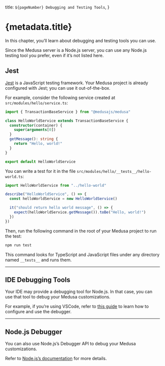   title: `${pageNumber} Debugging and Testing Tools`,
}

# {metadata.title}

In this chapter, you’ll learn about debugging and testing tools you can use.

<Note title="Tip">

Since the Medusa server is a Node.js server, you can use any Node.js testing tool you prefer, even if it’s not listed here.

</Note>

## Jest

[Jest](https://jestjs.io/) is a JavaScript testing framework. Your Medusa project is already configured with Jest; you can use it out-of-the-box.

For example, consider the following service created at `src/modules/hello/service.ts`:

```ts title="src/modules/hello/service.ts"
import { TransactionBaseService } from "@medusajs/medusa"

class HelloWorldService extends TransactionBaseService {
  constructor(container) {
    super(arguments[0])
  }
  getMessage(): string {
    return "Hello, world!"
  }
}

export default HelloWorldService

```

You can write a test for it in the file `src/modules/hello/__tests__/hello-world.ts`: 

```ts title="src/modules/hello/__tests__/hello-world.ts"
import HelloWorldService from "../hello-world"

describe("HelloWorldService", () => {
  const helloWorldService = new HelloWorldService()

  it("should return hello world message", () => {
    expect(helloWorldService.getMessage()).toBe("Hello, world!")
  })
})
```

Then, run the following command in the root of your Medusa project to run the test:

```bash npm2yarn
npm run test
```

This command looks for TypeScript and JavaScript files under any directory named `__tests__` and runs them.

---

## IDE Debugging Tools

Your IDE may provide a debugging tool for Node.js. In that case, you can use that tool to debug your Medusa customizations.

For example, if you’re using VSCode, refer to [this guide](https://code.visualstudio.com/docs/nodejs/nodejs-debugging) to learn how to configure and use the debugger.

---

## Node.js Debugger

You can also use Node.js’s Debugger API to debug your Medusa customizations.

Refer to [Node.js’s documentation](https://nodejs.org/docs/latest-v18.x/api/debugger.html) for more details.
